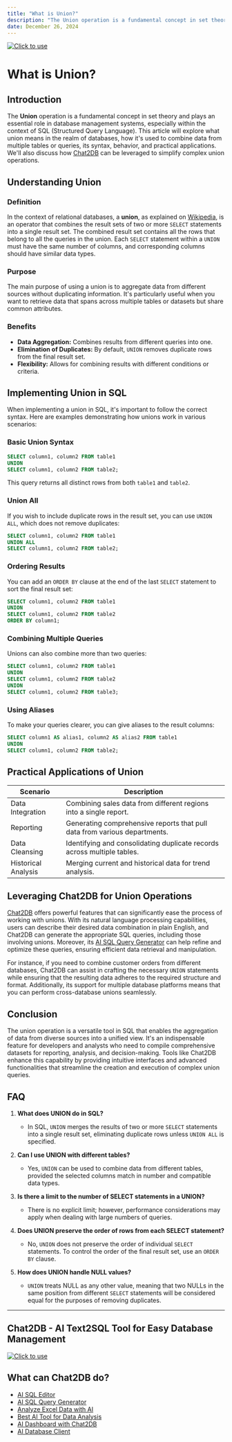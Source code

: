 ```yaml
---
title: "What is Union?"
description: "The Union operation is a fundamental concept in set theory and plays an essential role in database management systems, especially within the context of SQL (Structured Query Language)."
date: December 26, 2024
---
```

[![Click to use](/image/blog/bg/chat2db1.png)](https://app.chat2db.ai/)
# What is Union?

## Introduction

The **Union** operation is a fundamental concept in set theory and plays an essential role in database management systems, especially within the context of SQL (Structured Query Language). This article will explore what union means in the realm of databases, how it's used to combine data from multiple tables or queries, its syntax, behavior, and practical applications. We'll also discuss how [Chat2DB](https://chat2db.ai) can be leveraged to simplify complex union operations.

## Understanding Union

### Definition

In the context of relational databases, a **union**, as explained on [Wikipedia](https://en.wikipedia.org/wiki/Union_(set_theory)), is an operator that combines the result sets of two or more `SELECT` statements into a single result set. The combined result set contains all the rows that belong to all the queries in the union. Each `SELECT` statement within a `UNION` must have the same number of columns, and corresponding columns should have similar data types.

### Purpose

The main purpose of using a union is to aggregate data from different sources without duplicating information. It's particularly useful when you want to retrieve data that spans across multiple tables or datasets but share common attributes.

### Benefits

- **Data Aggregation:** Combines results from different queries into one.
- **Elimination of Duplicates:** By default, `UNION` removes duplicate rows from the final result set.
- **Flexibility:** Allows for combining results with different conditions or criteria.

## Implementing Union in SQL

When implementing a union in SQL, it's important to follow the correct syntax. Here are examples demonstrating how unions work in various scenarios:

### Basic Union Syntax

```sql
SELECT column1, column2 FROM table1
UNION
SELECT column1, column2 FROM table2;
```

This query returns all distinct rows from both `table1` and `table2`.

### Union All

If you wish to include duplicate rows in the result set, you can use `UNION ALL`, which does not remove duplicates:

```sql
SELECT column1, column2 FROM table1
UNION ALL
SELECT column1, column2 FROM table2;
```

### Ordering Results

You can add an `ORDER BY` clause at the end of the last `SELECT` statement to sort the final result set:

```sql
SELECT column1, column2 FROM table1
UNION
SELECT column1, column2 FROM table2
ORDER BY column1;
```

### Combining Multiple Queries

Unions can also combine more than two queries:

```sql
SELECT column1, column2 FROM table1
UNION
SELECT column1, column2 FROM table2
UNION
SELECT column1, column2 FROM table3;
```

### Using Aliases

To make your queries clearer, you can give aliases to the result columns:

```sql
SELECT column1 AS alias1, column2 AS alias2 FROM table1
UNION
SELECT column1, column2 FROM table2;
```

## Practical Applications of Union

| Scenario                             | Description                                                                 |
|--------------------------------------|-----------------------------------------------------------------------------|
| Data Integration                     | Combining sales data from different regions into a single report.           |
| Reporting                            | Generating comprehensive reports that pull data from various departments.   |
| Data Cleansing                       | Identifying and consolidating duplicate records across multiple tables.     |
| Historical Analysis                  | Merging current and historical data for trend analysis.                    |

## Leveraging Chat2DB for Union Operations

[Chat2DB](https://chat2db.ai) offers powerful features that can significantly ease the process of working with unions. With its natural language processing capabilities, users can describe their desired data combination in plain English, and Chat2DB can generate the appropriate SQL queries, including those involving unions. Moreover, its [AI SQL Query Generator](https://chat2db.ai/feature/ai-sql-query-generator) can help refine and optimize these queries, ensuring efficient data retrieval and manipulation.

For instance, if you need to combine customer orders from different databases, Chat2DB can assist in crafting the necessary `UNION` statements while ensuring that the resulting data adheres to the required structure and format. Additionally, its support for multiple database platforms means that you can perform cross-database unions seamlessly.

## Conclusion

The union operation is a versatile tool in SQL that enables the aggregation of data from diverse sources into a unified view. It's an indispensable feature for developers and analysts who need to compile comprehensive datasets for reporting, analysis, and decision-making. Tools like Chat2DB enhance this capability by providing intuitive interfaces and advanced functionalities that streamline the creation and execution of complex union queries.

## FAQ

1. **What does UNION do in SQL?**
   - In SQL, `UNION` merges the results of two or more `SELECT` statements into a single result set, eliminating duplicate rows unless `UNION ALL` is specified.

2. **Can I use UNION with different tables?**
   - Yes, `UNION` can be used to combine data from different tables, provided the selected columns match in number and compatible data types.

3. **Is there a limit to the number of SELECT statements in a UNION?**
   - There is no explicit limit; however, performance considerations may apply when dealing with large numbers of queries.

4. **Does UNION preserve the order of rows from each SELECT statement?**
   - No, `UNION` does not preserve the order of individual `SELECT` statements. To control the order of the final result set, use an `ORDER BY` clause.

5. **How does UNION handle NULL values?**
   - `UNION` treats NULL as any other value, meaning that two NULLs in the same position from different `SELECT` statements will be considered equal for the purposes of removing duplicates.

---

## Chat2DB - AI Text2SQL Tool for Easy Database Management

[![Click to use](/image/blog/chat2db.png)](https://app.chat2db.ai/)

## What can Chat2DB do?

- [AI SQL Editor](https://chat2db.ai/feature/AI%20SQL%20Editor)
- [AI SQL Query Generator](https://chat2db.ai/feature/AI%20SQL%20Query%20Generator)
- [Analyze Excel Data with AI](https://chat2db.ai/feature/Analyze%20Excel%20Data%20with%20AI)
- [Best AI Tool for Data Analysis](https://chat2db.ai/feature/Best%20AI%20Tool%20for%20Data%20Analysis)
- [AI Dashboard with Chat2DB](https://chat2db.ai/feature/AI%20Dashboard%20with%20Chat2DB)
- [AI Database Client](https://chat2db.ai/feature/AI%20Database%20Client)
